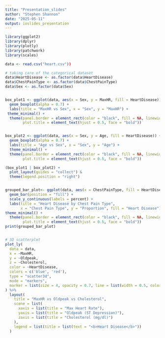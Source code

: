 ```yaml
---
title: "Presentation_slides"
author: "Stephen Shannon"
date: "2025-05-11"
output: ioslides_presentation
---
```




```r
library(ggplot2)
library(dplyr)
library(plotly)
library(patchwork)
library(scales)

data <- read.csv("heart.csv"))

# taking care of the categorical dataset
data$HeartDisease <- as.factor(data$HeartDisease)
data$ChestPainType <- as.factor(data$ChestPainType)
data$Sex <- as.factor(data$Sex)


box_plot1 <- ggplot(data, aes(x = Sex, y = MaxHR, fill = HeartDisease)) +
  geom_boxplot(alpha = 0.7) +
  labs(title = "MaxHR vs Sex", x = "Sex", y = "MaxHR") +
 theme_minimal() +
  theme(panel.border = element_rect(color = "black", fill = NA, linewidth = 0.7),
        plot.title = element_text(hjust = 0.5, face = "bold"))


box_plot2 <- ggplot(data, aes(x = Sex, y = Age, fill = HeartDisease)) +
  geom_boxplot(alpha = 0.7) +
  labs(title = "Age vs Sex", x = "Sex", y = "Age") +
  theme_minimal() +
  theme(panel.border = element_rect(color = "black", fill = NA, linewidth = 0.7),
        plot.title = element_text(hjust = 0.5, face = "bold"))

(box_plot1 | box_plot2) + 
  plot_layout(guides = "collect") & 
  theme(legend.position = "right")


grouped_bar_plot<- ggplot(data, aes(x = ChestPainType, fill = HeartDisease)) +
  geom_bar(position = "fill") +
  scale_y_continuous(labels = percent) +
  labs(title = "Heart Disease by Chest Pain Type",
       x = "Chest Pain Type", y = "Proportion", fill = "Heart Disease") +
theme_minimal() +
  theme(panel.border = element_rect(color = "black", fill = NA, linewidth = 0.7),
        plot.title = element_text(hjust = 0.5, face = "bold"))
print(grouped_bar_plot)


# 3D scatterplot
plot_ly(
  data = data,
  x = ~MaxHR,
  y = ~Oldpeak,
  z = ~Cholesterol,
  color = ~HeartDisease,
  colors = c('blue', 'red'),
  type = "scatter3d",
  mode = "markers",
  marker = list(size = 4, opacity = 0.7, line = list(width = 0.5, color = 'gray'))
) %>%
  layout(
    title = "MaxHR vs Oldpeak vs Cholesterol",
    scene = list(
      xaxis = list(title = "Max Heart Rate"),
      yaxis = list(title = "Oldpeak (ST Depression)"),
      zaxis = list(title = "Cholesterol (mg/dl)")
    ),
    legend = list(title = list(text = "<b>Heart Disease</b>"))
  )

```


